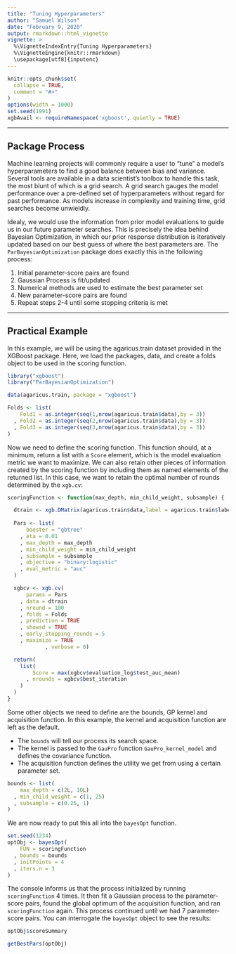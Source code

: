 ```yaml
---
title: "Tuning Hyperparameters"
author: "Samuel Wilson"
date: "February 9, 2020"
output: rmarkdown::html_vignette
vignette: >
  %\VignetteIndexEntry{Tuning Hyperparameters}
  %\VignetteEngine{knitr::rmarkdown}
  \usepackage[utf8]{inputenc}
---
```


```r
knitr::opts_chunk$set(
  collapse = TRUE,
  comment = "#>"
)
options(width = 1000)
set.seed(1991)
xgbAvail <- requireNamespace('xgboost', quietly = TRUE)
```

********
## Package Process

Machine learning projects will commonly require a user to "tune" a model's hyperparameters to find a good balance between bias and variance. Several tools are available in a data scientist's toolbox to handle this task, the most blunt of which is a grid search. A grid search gauges the model performance over a pre-defined set of hyperparameters without regard for past performance. As models increase in complexity and training time, grid searches become unwieldly.

Idealy, we would use the information from prior model evaluations to guide us in our future parameter searches. This is precisely the idea behind Bayesian Optimization, in which our prior response distribution is iteratively updated based on our best guess of where the best parameters are. The ```ParBayesianOptimization``` package does exactly this in the following process:  

  1. Initial parameter-score pairs are found  
  2. Gaussian Process is fit/updated
  3. Numerical methods are used to estimate the best parameter set  
  4. New parameter-score pairs are found  
  5. Repeat steps 2-4 until some stopping criteria is met  

********
## Practical Example

In this example, we will be using the agaricus.train dataset provided in the XGBoost package. Here, we load the packages, data, and create a folds object to be used in the scoring function.
```r
library("xgboost")
library("ParBayesianOptimization")

data(agaricus.train, package = "xgboost")

Folds <- list(
    Fold1 = as.integer(seq(1,nrow(agaricus.train$data),by = 3))
  , Fold2 = as.integer(seq(2,nrow(agaricus.train$data),by = 3))
  , Fold3 = as.integer(seq(3,nrow(agaricus.train$data),by = 3))
)
```

Now we need to define the scoring function. This function should, at a minimum, return a list with a ```Score``` element, which is the model evaluation metric we want to maximize. We can also retain other pieces of information created by the scoring function by including them as named elements of the returned list. In this case, we want to retain the optimal number of rounds determined by the ```xgb.cv```:

```r
scoringFunction <- function(max_depth, min_child_weight, subsample) {

  dtrain <- xgb.DMatrix(agaricus.train$data,label = agaricus.train$label)
  
  Pars <- list( 
      booster = "gbtree"
    , eta = 0.01
    , max_depth = max_depth
    , min_child_weight = min_child_weight
    , subsample = subsample
    , objective = "binary:logistic"
    , eval_metric = "auc"
  )

  xgbcv <- xgb.cv(
      params = Pars
    , data = dtrain
    , nround = 100
    , folds = Folds
    , prediction = TRUE
    , showsd = TRUE
    , early_stopping_rounds = 5
    , maximize = TRUE
            , verbose = 0)

  return(
    list( 
        Score = max(xgbcv$evaluation_log$test_auc_mean)
      , nrounds = xgbcv$best_iteration
    )
  )
}
```


Some other objects we need to define are the bounds, GP kernel and acquisition function. In this example, the kernel and acquisition function are left as the default.

  + The ```bounds``` will tell our process its search space.
  + The kernel is passed to the ```GauPro``` function ```GauPro_kernel_model``` and defines the covariance function.
  + The acquisition function defines the utility we get from using a certain parameter set.

```r
bounds <- list( 
    max_depth = c(2L, 10L)
  , min_child_weight = c(1, 25)
  , subsample = c(0.25, 1)
)
```

We are now ready to put this all into the ```bayesOpt``` function. 

```r
set.seed(1234)
optObj <- bayesOpt(
    FUN = scoringFunction
  , bounds = bounds
  , initPoints = 4
  , iters.n = 3
)

```

The console informs us that the process initialized by running ```scoringFunction``` 4 times. It then fit a Gaussian process to the parameter-score pairs, found the global optimum of the acquisition function, and ran ```scoringFunction``` again. This process continued until we had 7 parameter-score pairs. You can interrogate the ```bayesOpt``` object to see the results:

```r
optObj$scoreSummary
```
```r
getBestPars(optObj)
```
